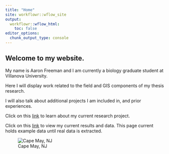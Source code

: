 ```yaml
---
title: "Home"
site: workflowr::wflow_site
output:
  workflowr::wflow_html:
    toc: false
editor_options:
  chunk_output_type: console
---
```


## Welcome to my website.

My name is Aaron Freeman and I am currently a biology graduate student at Villanova University.

Here I will display work related to the field and GIS components of my thesis research. 

I will also talk about additional projects I am included in, and prior experiences.



Click on this [link](about.html) to learn about my current research project.

Click on this [link](first-analysis.html) to view my current results and data. This page current holds example data until real data is extracted.

![Cape May, NJ](assets/aaronboat.png)
